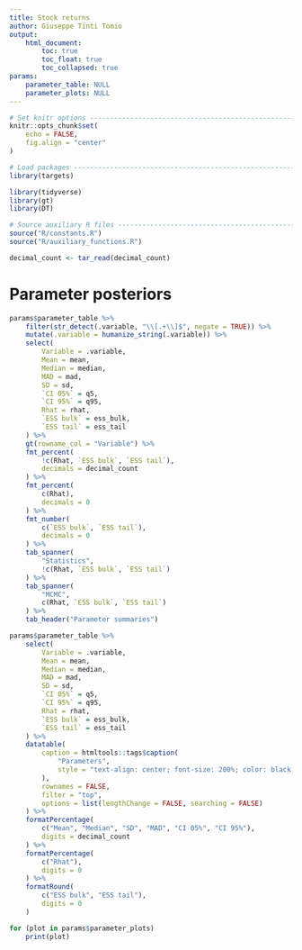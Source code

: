 ```yaml
---
title: Stock returns
author: Giuseppe Tinti Tomio
output:
    html_document:
        toc: true
        toc_float: true
        toc_collapsed: true
params:
    parameter_table: NULL
    parameter_plots: NULL
---
```


```r
# Set knitr options ------------------------------------------------------------
knitr::opts_chunk$set(
    echo = FALSE,
    fig.align = "center"
)

# Load packages ----------------------------------------------------------------
library(targets)

library(tidyverse)
library(gt)
library(DT)

# Source auxiliary R files -----------------------------------------------------
source("R/constants.R")
source("R/auxiliary_functions.R")
```

```r
decimal_count <- tar_read(decimal_count)
```


# Parameter posteriors

```r
params$parameter_table %>%
    filter(str_detect(.variable, "\\[.+\\]$", negate = TRUE)) %>%
    mutate(.variable = humanize_string(.variable)) %>%
    select(
        Variable = .variable,
        Mean = mean,
        Median = median,
        MAD = mad,
        SD = sd,
        `CI 05%` = q5,
        `CI 95%` = q95,
        Rhat = rhat,
        `ESS bulk` = ess_bulk,
        `ESS tail` = ess_tail
    ) %>%
    gt(rowname_col = "Variable") %>%
    fmt_percent(
        !c(Rhat, `ESS bulk`, `ESS tail`),
        decimals = decimal_count
    ) %>%
    fmt_percent(
        c(Rhat),
        decimals = 0
    ) %>%
    fmt_number(
        c(`ESS bulk`, `ESS tail`),
        decimals = 0
    ) %>%
    tab_spanner(
        "Statistics",
        !c(Rhat, `ESS bulk`, `ESS tail`)
    ) %>%
    tab_spanner(
        "MCMC",
        c(Rhat, `ESS bulk`, `ESS tail`)
    ) %>%
    tab_header("Parameter summaries")
```

```r
params$parameter_table %>%
    select(
        Variable = .variable,
        Mean = mean,
        Median = median,
        MAD = mad,
        SD = sd,
        `CI 05%` = q5,
        `CI 95%` = q95,
        Rhat = rhat,
        `ESS bulk` = ess_bulk,
        `ESS tail` = ess_tail
    ) %>%
    datatable(
        caption = htmltools::tags$caption(
            "Parameters",
            style = "text-align: center; font-size: 200%; color: black;",
        ),
        rownames = FALSE,
        filter = "top",
        options = list(lengthChange = FALSE, searching = FALSE)
    ) %>%
    formatPercentage(
        c("Mean", "Median", "SD", "MAD", "CI 05%", "CI 95%"),
        digits = decimal_count
    ) %>%
    formatPercentage(
        c("Rhat"),
        digits = 0
    ) %>%
    formatRound(
        c("ESS bulk", "ESS tail"),
        digits = 0
    )
```

```r
for (plot in params$parameter_plots)
    print(plot)
```
